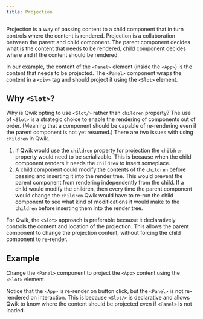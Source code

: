 ```yaml
---
title: Projection
---
```


Projection is a way of passing content to a child component that in turn controls where the content is rendered. Projection is a collaboration between the parent and child component. The parent component decides what is the content that needs to be rendered, child component decides where and if the content should be rendered.

In our example, the content of the `<Panel>` element (inside the `<App>`) is the content that needs to be projected. The `<Panel>` component wraps the content in a `<div>` tag and should project it using the `<Slot>` element.

## Why `<Slot>`?

Why is Qwik opting to use `<Slot/>` rather than `children` property? The use of `<Slot>` is a strategic choice to enable the rendering of components out of order. (Meaning that a component should be capable of re-rendering even if the parent component is not yet resumed.) There are two issues with using `children` in Qwik.
1. If Qwik would use the `children` property for projection the `children` property would need to be serializable. This is because when the child component renders it needs the `children` to insert someplace.
2. A child component could modify the contents of the `children` before passing and inserting it into the render tree. This would prevent the parent component from rendering independently from the child. If a child would modify the children, then every time the parent component would change the `children` Qwik would have to re-run the child component to see what kind of modifications it would make to the `children` before inserting them into the render tree.

For Qwik, the `<Slot>` approach is preferable because it declaratively controls the content and location of the projection. This allows the parent component to change the projection content, without forcing the child component to re-render.

## Example

Change the `<Panel>` component to project the `<App>` content using the `<Slot>` element.

Notice that the `<App>` is re-render on button click, but the `<Panel>` is not re-rendered on interaction. This is because `<Slot/>` is declarative and allows Qwik to know where the content should be projected even if `<Panel>` is not loaded.